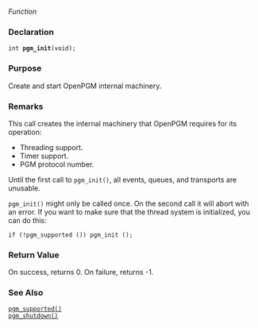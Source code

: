 ''Function''

=== Declaration ===
<tt>int '''pgm_init'''(void);</tt>

=== Purpose ===
Create and start OpenPGM internal machinery.

=== Remarks ===
This call creates the internal machinery that OpenPGM requires for its operation:

* Threading support.
* Timer support.
* PGM protocol number.
 
Until the first call to <tt>pgm_init()</tt>, all events, queues, and transports are unusable.

<tt>pgm_init()</tt> might only be called once. On the second call it will abort with an error. If you want to make sure that the thread system is initialized, you can do this:

 if (!pgm_supported ()) pgm_init ();

=== Return Value ===
On success, returns 0.  On failure, returns -1.

=== See Also ===
<tt>[[2/OpenPGM C Reference/pgm_supported()|pgm_supported()]]</tt><br>
<tt>[[2/OpenPGM C Reference/pgm_shutdown()|pgm_shutdown()]]</tt>

